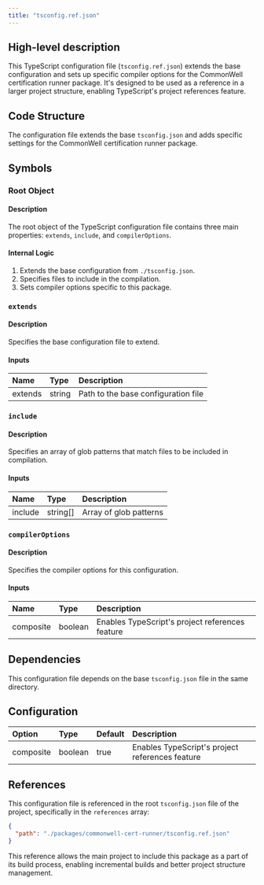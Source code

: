 ```yaml
---
title: "tsconfig.ref.json"
---
```


## High-level description
This TypeScript configuration file (`tsconfig.ref.json`) extends the base configuration and sets up specific compiler options for the CommonWell certification runner package. It's designed to be used as a reference in a larger project structure, enabling TypeScript's project references feature.

## Code Structure
The configuration file extends the base `tsconfig.json` and adds specific settings for the CommonWell certification runner package.

## Symbols

### Root Object
#### Description
The root object of the TypeScript configuration file contains three main properties: `extends`, `include`, and `compilerOptions`.

#### Internal Logic
1. Extends the base configuration from `./tsconfig.json`.
2. Specifies files to include in the compilation.
3. Sets compiler options specific to this package.

### `extends`
#### Description
Specifies the base configuration file to extend.

#### Inputs
| Name | Type | Description |
|:-----|:-----|:------------|
| extends | string | Path to the base configuration file |

### `include`
#### Description
Specifies an array of glob patterns that match files to be included in compilation.

#### Inputs
| Name | Type | Description |
|:-----|:-----|:------------|
| include | string[] | Array of glob patterns |

### `compilerOptions`
#### Description
Specifies the compiler options for this configuration.

#### Inputs
| Name | Type | Description |
|:-----|:-----|:------------|
| composite | boolean | Enables TypeScript's project references feature |

## Dependencies
This configuration file depends on the base `tsconfig.json` file in the same directory.

## Configuration
| Option | Type | Default | Description |
|:-------|:-----|:--------|:------------|
| composite | boolean | true | Enables TypeScript's project references feature |

## References
This configuration file is referenced in the root `tsconfig.json` file of the project, specifically in the `references` array:

```json
{
  "path": "./packages/commonwell-cert-runner/tsconfig.ref.json"
}
```

This reference allows the main project to include this package as a part of its build process, enabling incremental builds and better project structure management.